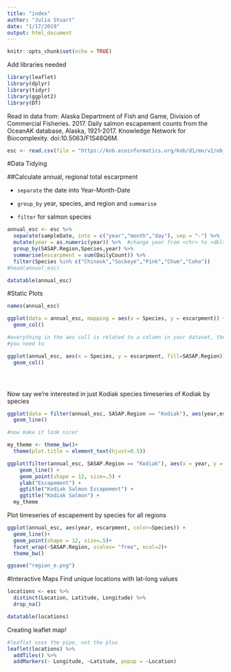 ```yaml
---
title: "index"
author: "Julia Stuart"
date: "1/17/2019"
output: html_document
---
```


```r
knitr::opts_chunk$set(echo = TRUE)
```

Add libraries needed
```r
library(leaflet)
library(dplyr)
library(tidyr)
library(ggplot2)
library(DT)

```

Read in data from: Alaska Department of Fish and Game, Division of Commercial Fisheries. 2017. Daily salmon escapement counts from the OceanAK database, Alaska, 1921-2017. Knowledge Network for Biocomplexity. doi:10.5063/F1S46Q6M.

```r

esc <- read.csv(file = "https://knb.ecoinformatics.org/knb/d1/mn/v2/object/urn%3Auuid%3Af119a05b-bbe7-4aea-93c6-85434dcb1c5e", stringsAsFactors = FALSE)

```
#Data Tidying

##Calculate annual, regional total escarpment

* `separate` the date into Year-Month-Date

* `group_by` year, species, and region and `summarise`

* `filter` for salmon species


```r

annual_esc <- esc %>%
  separate(sampleDate, into = c("year","month","day"), sep = "-") %>% 
  mutate(year = as.numeric(year)) %>%  #change year from <chr> to <dbl>
  group_by(SASAP.Region,Species,year) %>% 
  summarise(escarpment = sum(DailyCount)) %>% 
  filter(Species %in% c("Chinook","Sockeye","Pink","Chum","Coho"))
#head(annual_esc)
```

```r

datatable(annual_esc)
```

#Static Plots

```r
names(annual_esc)

ggplot(data = annual_esc, mapping = aes(x = Species, y = escarpment)) +
  geom_col()

#everything in the aes call is related to a column in your dataset, therefore
#you need to 

ggplot(annual_esc, aes(x = Species, y = escarpment, fill=SASAP.Region)) +
  geom_col()





```

Now say we're interested in just Kodiak species
timeseries of Kodiak by species

```r

ggplot(data = filter(annual_esc, SASAP.Region == "Kodiak"), aes(year,escarpment, color = Species)) + 
  geom_line()

#now make it look nicer

my_theme <- theme_bw()+
  theme(plot.title = element_text(hjust=0.5))

ggplot(filter(annual_esc, SASAP.Region == "Kodiak"), aes(x = year, y = escarpment, color = Species)) + 
    geom_line() +
    geom_point(shape = 12, size=.5) +
    ylab("Escapement") +
    ggtitle("Kodiak Salmon Escapement") +
    ggtitle("Kodiak Salmon") +
  my_theme
```
Plot timeseries of escapement by species for all regions

```r

ggplot(annual_esc, aes(year, escarpment, color=Species)) +
  geom_line()+
  geom_point(shape = 12, size=.5)+
  facet_wrap(~SASAP.Region, scales= "free", ncol=2)+
  theme_bw()

ggsave("region_e.png")

```


#Interactive Maps
Find unique locations with lat-long values
```r

locations <- esc %>% 
  distinct(Location, Latitude, Longitude) %>% 
  drop_na()

datatable(locations)

```

Creating leaflet map!

```r
#leaflet uses the pipe, not the plus
leaflet(locations) %>% 
  addTiles() %>% 
  addMarkers(~ Longitude, ~Latitude, popup = ~Location)
```






